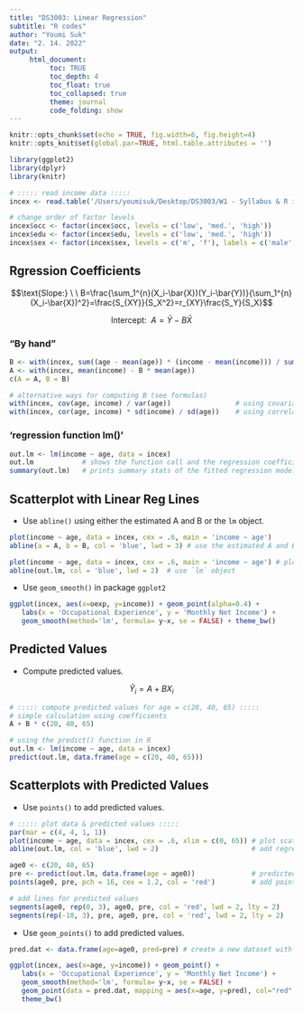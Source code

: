 ```yaml
---
title: "DS3003: Linear Regression"
subtitle: "R codes"
author: "Youmi Suk"
date: "2. 14. 2022"
output:
     html_document:
          toc: TRUE
          toc_depth: 4
          toc_float: true
          toc_collapsed: true
          theme: journal
          code_folding: show
---
```


```r
knitr::opts_chunk$set(echo = TRUE, fig.width=6, fig.height=4)
knitr::opts_knit$set(global.par=TRUE, html.table.attributes = '')

library(ggplot2)
library(dplyr)
library(knitr)

# ::::: read income data :::::
incex <- read.table('/Users/youmisuk/Desktop/DS3003/W1 - Syllabus & R intro/income_exmpl.dat', header = T, sep = "\t")

# change order of factor levels
incex$occ <- factor(incex$occ, levels = c('low', 'med.', 'high'))
incex$edu <- factor(incex$edu, levels = c('low', 'med.', 'high'))
incex$sex <- factor(incex$sex, levels = c('m', 'f'), labels = c('male', 'female'))
```


## Rgression Coefficients

$$\text{Slope:} \ \ B=\frac{\sum_1^{n}(X_i-\bar{X})(Y_i-\bar{Y})}{\sum_1^{n}(X_i-\bar{X})^2}=\frac{S_{XY}}{S_X^2}=r_{XY}\frac{S_Y}{S_X}$$

$$\text{Intercept:} \ \ A=\bar{Y}-B\bar{X}$$

### "By hand" 

```r
B <- with(incex, sum((age - mean(age)) * (income - mean(income))) / sum((age - mean(age))^2))
A <- with(incex, mean(income) - B * mean(age))
c(A = A, B = B)

# alternative ways for computing B (see formulas)
with(incex, cov(age, income) / var(age))                # using covariance and variance
with(incex, cor(age, income) * sd(income) / sd(age))    # using correlation and standard deviations
```

### 'regression function lm()' 

```r
out.lm <- lm(income ~ age, data = incex)
out.lm            # shows the function call and the regression coefficients
summary(out.lm)   # prints summary stats of the fitted regression model
```

## Scatterplot with Linear Reg Lines

* Use `abline()` using either the estimated A and B or the `lm` object. 

```r
plot(income ~ age, data = incex, cex = .6, main = 'income ~ age')
abline(a = A, b = B, col = 'blue', lwd = 3) # use the estimated A and B.
```

```r
plot(income ~ age, data = incex, cex = .6, main = 'income ~ age') # plot scatterplot
abline(out.lm, col = 'blue', lwd = 2)  # use `lm` object    
```

* Use `geom_smooth()` in package `ggplot2`

```r
ggplot(incex, aes(x=oexp, y=income)) + geom_point(alpha=0.4) + 
   labs(x = 'Occupational Experience', y = 'Monthly Net Income') +
   geom_smooth(method='lm', formula= y~x, se = FALSE) + theme_bw()     
```

## Predicted Values

* Compute predicted values.

$$\hat{Y}_i = A + B X_i$$

```r
# ::::: compute predicted values for age = c(20, 40, 65) :::::
# simple calculation using coefficients
A + B * c(20, 40, 65)

# using the predict() function in R
out.lm <- lm(income ~ age, data = incex)
predict(out.lm, data.frame(age = c(20, 40, 65)))
```

## Scatterplots with Predicted Values

* Use `points()` to add predicted values.

```r
# ::::: plot data & predicted values :::::
par(mar = c(4, 4, 1, 1))
plot(income ~ age, data = incex, cex = .6, xlim = c(0, 65)) # plot scatterplot
abline(out.lm, col = 'blue', lwd = 2)                       # add regression line

age0 <- c(20, 40, 65)
pre <- predict(out.lm, data.frame(age = age0))              # predicted values
points(age0, pre, pch = 16, cex = 1.2, col = 'red')         # add points

# add lines for predicted values
segments(age0, rep(0, 3), age0, pre, col = 'red', lwd = 2, lty = 2) 
segments(rep(-10, 3), pre, age0, pre, col = 'red', lwd = 2, lty = 2)
```

* Use `geom_points()` to add predicted values.

```r
pred.dat <- data.frame(age=age0, pred=pre) # create a new dataset with x and pred. values

ggplot(incex, aes(x=age, y=income)) + geom_point() + 
   labs(x = 'Occupational Experience', y = 'Monthly Net Income') +
   geom_smooth(method='lm', formula= y~x, se = FALSE) + 
   geom_point(data = pred.dat, mapping = aes(x=age, y=pred), col="red", size=3) +    
   theme_bw()    
```


